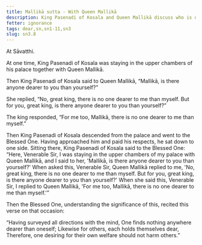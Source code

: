 ```yaml
---
title: Mallikā sutta - With Queen Mallikā
description: King Pasenadi of Kosala and Queen Mallikā discuss who is dearer to them.
fetter: ignorance
tags: dear,sn,sn1-11,sn3
slug: sn3.8
---
```


At Sāvatthi.

At one time, King Pasenadi of Kosala was staying in the upper chambers of his palace together with Queen Mallikā.

Then King Pasenadi of Kosala said to Queen Mallikā, “Mallikā, is there anyone dearer to you than yourself?”

She replied, “No, great king, there is no one dearer to me than myself. But for you, great king, is there anyone dearer to you than yourself?”

The king responded, “For me too, Mallikā, there is no one dearer to me than myself.”

Then King Pasenadi of Kosala descended from the palace and went to the Blessed One. Having approached him and paid his respects, he sat down to one side. Sitting there, King Pasenadi of Kosala said to the Blessed One: “Here, Venerable Sir, I was staying in the upper chambers of my palace with Queen Mallikā, and I said to her, 'Mallikā, is there anyone dearer to you than yourself?' When asked this, Venerable Sir, Queen Mallikā replied to me, 'No, great king, there is no one dearer to me than myself. But for you, great king, is there anyone dearer to you than yourself?' When she said this, Venerable Sir, I replied to Queen Mallikā, 'For me too, Mallikā, there is no one dearer to me than myself.'”

Then the Blessed One, understanding the significance of this, recited this verse on that occasion:

“Having surveyed all directions with the mind,
One finds nothing anywhere dearer than oneself;
Likewise for others, each holds themselves dear,
Therefore, one desiring for their own welfare should not harm others.”